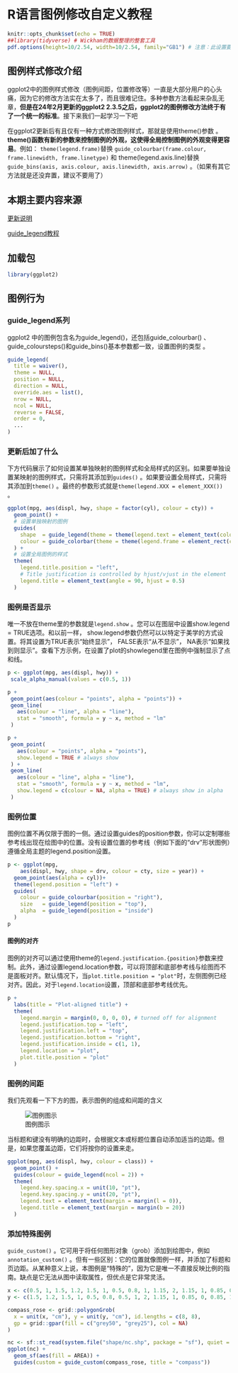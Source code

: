 # R语言图例修改自定义教程

```r
knitr::opts_chunk$set(echo = TRUE)
##library(tidyverse) # Wickham的数据整理的整套工具
pdf.options(height=10/2.54, width=10/2.54, family="GB1") # 注意：此设置要放在最后
```

## 图例样式修改介绍

ggplot2中的图例样式修改（图例间距，位置修改等）一直是大部分用户的心头痛，因为它的修改方法实在太多了，而且很难记住。多种参数方法看起来杂乱无章，**但是在24年2月更新的ggplot2 2.3.5之后，ggplot2的图例修改方法终于有了一个统一的标准**。接下来我们一起学习一下吧

在ggplot2更新后有且仅有一种方式修改图例样式，那就是使用theme()参数 。**theme()函数有新的参数来控制图例的外观，这使得全局控制图例的外观变得更容易**。例如： `theme(legend.frame)`替换 `guide_colourbar(frame.colour, frame.linewidth, frame.linetype)` 和 theme(legend.axis.line)替换 `guide_bins(axis, axis.colour, axis.linewidth, axis.arrow)` 。（如果有其它方法就是还没弃置，建议不要用了）

## 本期主要内容来源

[更新说明](https://www.tidyverse.org/blog/2024/02/ggplot2-3-5-0-legends/)

[guide_legend教程](https://ggplot2.tidyverse.org/reference/guide_legend.html)

## 加载包

```r
library(ggplot2)
```

## 图例行为

### guide_legend系列

ggplot2 中的图例包含名为guide_legend()，还包括guide_colourbar() 、 guide_coloursteps()和guide_bins()基本参数都一致，设置图例的类型 。

```r
guide_legend(
  title = waiver(),
  theme = NULL,
  position = NULL,
  direction = NULL,
  override.aes = list(),
  nrow = NULL,
  ncol = NULL,
  reverse = FALSE,
  order = 0,
  ...
)
```


### 更新后加了什么

下方代码展示了如何设置某单独映射的图例样式和全局样式的区别。如果要单独设置某映射的图例样式，只需将其添加到`guides()` 。如果要设置全局样式，只需将其添加到`theme()` 。最终的参数形式就是`theme(legend.XXX = element_XXX())` 。


```r
ggplot(mpg, aes(displ, hwy, shape = factor(cyl), colour = cty)) +
  geom_point() +
  # 设置单独映射的图例
  guides(
    shape  = guide_legend(theme = theme(legend.text = element_text(colour = "red"))),
    colour = guide_colorbar(theme = theme(legend.frame = element_rect(colour = "red")))
  ) +
  # 设置全局图例的样式
  theme(
    legend.title.position = "left",
    # Title justification is controlled by hjust/vjust in the element
    legend.title = element_text(angle = 90, hjust = 0.5)
  )
```

### 图例是否显示

唯一不放在theme里的参数就是`legend.show` 。您可以在图层中设置show.legend = TRUE选项。和以前一样， show.legend参数仍然可以以特定于美学的方式设置。将其设置为TRUE表示“始终显示”， FALSE表示“从不显示”， NA表示“如果找到则显示”。查看下方示例，在设置了plot的showlegend里在图例中强制显示了点和线。

 
 ```r
p <- ggplot(mpg, aes(displ, hwy)) +
  scale_alpha_manual(values = c(0.5, 1))

p +
  geom_point(aes(colour = "points", alpha = "points")) +
  geom_line(
    aes(colour = "line", alpha = "line"),
    stat = "smooth", formula = y ~ x, method = "lm"
  )

p +
  geom_point(
    aes(colour = "points", alpha = "points"),
    show.legend = TRUE # always show
  ) +
  geom_line(
    aes(colour = "line", alpha = "line"),
    stat = "smooth", formula = y ~ x, method = "lm",
    show.legend = c(colour = NA, alpha = TRUE) # always show in alpha
  )


 ```

### 图例位置

图例位置不再仅限于图的一侧。通过设置guides的position参数，你可以定制哪些参考线出现在绘图中的位置。没有设置位置的参考线（例如下面的“drv”形状图例）遵循全局主题的legend.position设置。

```r
p <- ggplot(mpg, 
    aes(displ, hwy, shape = drv, colour = cty, size = year)) +
  geom_point(aes(alpha = cyl))+
  theme(legend.position = "left") +
  guides(
    colour = guide_colourbar(position = "right"),
    size   = guide_legend(position = "top"),
    alpha  = guide_legend(position = "inside")
  ) 
p

```

#### 图例的对齐

图例的对齐可以通过使用theme的`legend.justification.{position}`参数来控制。此外，通过设置legend.location参数，可以将顶部和底部参考线与绘图而不是面板对齐。默认情况下，当`plot.title.position = "plot"`时，左侧图例已经对齐。因此，对于`legend.location`设置，顶部和底部参考线优先。


```r
p + 
  labs(title = "Plot-aligned title") +
  theme(
    legend.margin = margin(0, 0, 0, 0), # turned off for alignment
    legend.justification.top = "left",
    legend.justification.left = "top",
    legend.justification.bottom = "right",
    legend.justification.inside = c(1, 1),
    legend.location = "plot",
    plot.title.position = "plot"
  )

```

### 图例的间距

我们先观看一下下方的图，表示图例的组成和间距的含义

![图例图示](https://pic-go-42.oss-cn-guangzhou.aliyuncs.com/img/202410250942867.webp)

当标题和键没有明确的边距时，会根据文本或标题位置自动添加适当的边距。但是，如果您覆盖边距，它们将按你的设置来走。


```r
ggplot(mpg, aes(displ, hwy, colour = class)) +
  geom_point() +
  guides(colour = guide_legend(ncol = 2)) +
  theme(
    legend.key.spacing.x = unit(10, "pt"),
    legend.key.spacing.y = unit(20, "pt"),
    legend.text = element_text(margin = margin(l = 0)),
    legend.title = element_text(margin = margin(b = 20))
  )

```

### 添加特殊图例

 `guide_custom()` 。它可用于将任何图形对象（grob）添加到绘图中，例如`annotation_custom()` 。但有一些区别：它的位置就像图例一样，并添加了标题和页边距。从某种意义上说，本图例是“特殊的”，因为它是唯一不直接反映比例的指南。缺点是它无法从图中读取属性，但优点是它非常灵活。

```r
x <- c(0.5, 1, 1.5, 1.2, 1.5, 1, 0.5, 0.8, 1, 1.15, 2, 1.15, 1, 0.85, 0, 0.85)
y <- c(1.5, 1.2, 1.5, 1, 0.5, 0.8, 0.5, 1, 2, 1.15, 1, 0.85, 0, 0.85, 1, 1.15)

compass_rose <- grid::polygonGrob(
  x = unit(x, "cm"), y = unit(y, "cm"), id.lengths = c(8, 8),
  gp = grid::gpar(fill = c("grey50", "grey25"), col = NA)
)

nc <- sf::st_read(system.file("shape/nc.shp", package = "sf"), quiet = TRUE)
ggplot(nc) +
  geom_sf(aes(fill = AREA)) +
  guides(custom = guide_custom(compass_rose, title = "compass"))

```